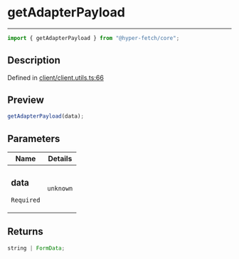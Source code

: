 # getAdapterPayload

<div class="api-docs__separator" data-reactroot="">

---

</div><div class="api-docs__import" data-reactroot="">

```ts
import { getAdapterPayload } from "@hyper-fetch/core";
```

</div><div class="api-docs__section">

## Description

</div><div class="api-docs__description"><span class="api-docs__do-not-parse">

</span></div><p class="api-docs__definition">

Defined in
[client/client.utils.ts:66](https://github.com/BetterTyped/hyper-fetch/blob/c3e2c45/packages/core/src/client/client.utils.ts#L66)

</p><div class="api-docs__section">

## Preview

</div><div class="api-docs__preview fn">

```ts
getAdapterPayload(data);
```

</div><div class="api-docs__section">

## Parameters

</div>
<div class="api-docs__parameters">
<table>
<thead><tr><th>Name</th><th>Details</th></tr></thead>
<tbody><tr param-data="data"><td class="api-docs__param-name required">

### data

`Required`

</td><td class="api-docs__param-type">

`unknown`

</td></tr></tbody></table></div><div class="api-docs__section">

## Returns

</div><div class="api-docs__returns">

```ts
string | FormData;
```

</div>
